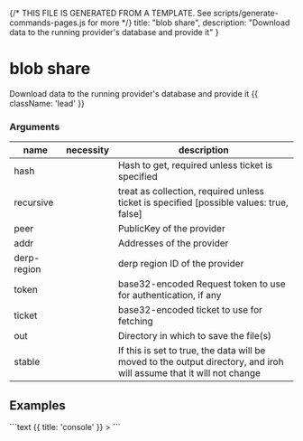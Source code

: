 {/* THIS FILE IS GENERATED FROM A TEMPLATE. See scripts/generate-commands-pages.js for more */}
    title: "blob share",
    description: "Download data to the running provider&#39;s database and provide it"
}

<div className='not-prose mb-5'>
    <Breadcrumbs pages={[
        { name: 'Commands', href: '/docs/commands', current: false },
        { name: 'blob share', href: '/docs/commands/blob-share', current: true },
    ]} />
</div>

# blob share

Download data to the running provider&#39;s database and provide it {{ className: 'lead' }}


### Arguments

| name | necessity | description |
| ---- | --------- | ----------- |
| hash  |  | Hash to get, required unless ticket is specified |
| recursive  |  | treat as collection, required unless ticket is specified [possible values: true, false] |
| peer  |  | PublicKey of the provider |
| addr  |  | Addresses of the provider |
| derp-region  |  | derp region ID of the provider |
| token  |  | base32-encoded Request token to use for authentication, if any |
| ticket  |  | base32-encoded ticket to use for fetching |
| out  |  | Directory in which to save the file(s) |
| stable  |  | If this is set to true, the data will be moved to the output directory, and iroh will assume that it will not change |



## Examples

<CodeGroup title="blob share">
```text {{ title: 'console' }}
> 
```


</CodeGroup>
